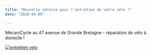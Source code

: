 ```yaml
---
title: "Nouvelle adresse pour l'entretien de votre vélo !"
date: "2020-04-09"

---
```


MécaniCycle au 47 avenue de Grande Bretagne - réparation de vélo à domicile !

[![entretien velo](/uploads/entretien-velo-1024x458.jpg)](http://fontaines-garonne.fr/wp-content/uploads/2020/04/entretien-velo.jpg)
